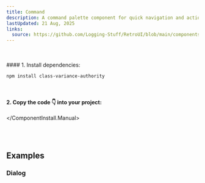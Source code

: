 ```yaml
---
title: Command
description: A command palette component for quick navigation and actions
lastUpdated: 21 Aug, 2025
links:
  source: https://github.com/Logging-Stuff/RetroUI/blob/main/components/retroui/Command.tsx
---
```


<ComponentShowcase name="command-style-default" />
<br />
<br />

<ComponentInstall>
  <ComponentInstall.Cli npmCommand="npx shadcn@latest add &quot;https://retroui.dev/r/command.json&quot;" />
  <ComponentInstall.Manual>
#### 1. Install dependencies:

```sh
npm install class-variance-authority
```

<br />

#### 2. Copy the code 👇 into your project:

<ComponentSource name="command" />

  </ComponentInstall.Manual>
</ComponentInstall>

<br />
<br />

## Examples

### Dialog

<ComponentShowcase name="command-style-dialog" />
<br />
<br />

